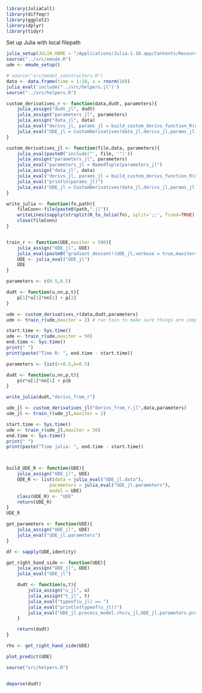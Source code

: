 

```r
library(JuliaCall)
library(diffeqr)
library(ggplot2)
library(dplyr)
library(tidyr)
```

Set up Julia with local filepath
```r
julia_setup(JULIA_HOME = "/Applications/Julia-1.10.app/Contents/Resources/julia/bin")
source("../src/emude.R")
ude <- emude_setup()
```




```r
# source("src/model_constructors.R")
data <- data.frame(time = 1:10, x = rnorm(10))
julia_eval('include("../src/helpers.jl")')
source("../src/helpers.R")

custom_derivatives_r <- function(data,dudt, parameters){
    julia_assign("dudt_jl", dudt)
    julia_assign("parameters_jl", parameters)
    julia_assign("data_jl", data)
    julia_eval("derivs_jl, params_jl = build_custom_derivs_function_R(dudt_jl,parameters_jl,[1],1)")
    julia_eval("UDE_jl = CustomDerivatives(data_jl,derivs_jl,params_jl)")
}

custom_derivatives_jl <- function(file,data, parameters){
    julia_eval(paste0('include("', file, '")'))
    julia_assign("parameters_jl", parameters)
    julia_eval("parameters_jl = NamedTuple(parameters_jl")
    julia_assign("data_jl", data)
    julia_eval("derivs_jl, params_jl = build_custom_derivs_function_R(derivs,parameters_jl,[1],1)")
    julia_eval("println(params_jl)")
    julia_eval("UDE_jl = CustomDerivatives(data_jl,derivs_jl,params_jl)")
}

write_julia <- function(fn,path){
    fileConn<-file(paste0(path,".jl"))
    writeLines(sapply(strsplit(R_to_Julia(fn), split=';;', fixed=TRUE),identity), fileConn)
    close(fileConn)
}


train_r <- function(UDE,maxiter = 500){
    julia_assign("UDE_jl", UDE)
    julia_eval(paste0("gradient_descent!(UDE_jl,verbose = true,maxiter=",maxiter,")"))
    UDE <- julia_eval("UDE_jl")
    UDE
}

```

```r
parameters <- c(0.5,0.5)

dudt <- function(u,nn,p,t){
    p[1]*u[1]*nn[1] + p[2]
}

ude <- custom_derivatives_r(data,dudt,parameters)
ude <- train_r(ude,maxiter = 2) # run tain to make sure things are compiled 

start.time <- Sys.time()
ude <- train_r(ude,maxiter = 50)
end.time <- Sys.time()
print(" ")
print(paste("Time R: ", end.time - start.time))
```

```r


parameters <- list(r=0.5,b=0.5)

dudt <- function(u,nn,p,t){
    p$r*u[1]*nn[1] + p$b
}

write_julia(dudt,"derivs_from_r")

ude_jl <- custom_derivatives_jl("derivs_from_r.jl",data,parameters)
ude_jl <- train_r(ude_jl,maxiter = 2)

start.time <- Sys.time()
ude <- train_r(ude_jl,maxiter = 50)
end.time <- Sys.time()
print(" ")
print(paste("Time julia: ", end.time - start.time))
```


```r

```

```r

```


```r
build_UDE_R <- function(UDE){
    julia_assign("UDE_jl", UDE)
    UDE_R <- list(data = julia_eval("UDE_jl.data"), 
                parameters = julia_eval("UDE_jl.parameters"),
                model = UDE)
    class(UDE_R) <- "UDE"
    return(UDE_R)
}
UDE_R
```

```r
get_parameters <- function(UDE){
    julia_assign("UDE_jl", UDE)
    julia_eval("UDE_jl.parameters")
}
```

```r
df <- sapply(UDE,identity)
```

```r
get_right_hand_side <- function(UDE){
    julia_assign("UDE_jl", UDE)
    julia_eval("UDE_jl")

    dudt <- function(u,t){
        julia_assign("u_jl", u)
        julia_assign("t_jl", t)
        julia_eval("typeof(u_jl) == ")
        julia_eval("println(typeof(u_jl))")
        julia_eval("UDE_jl.process_model.rhs(u_jl,UDE_jl.parameters.process_model,t_jl)")
    }

    return(dudt)
}

rhs <- get_right_hand_side(UDE)
```

```r
plot_predict(UDE)
```

```r
source("src/helpers.R")
```

```r

```

```r
deparse(dudt)
```